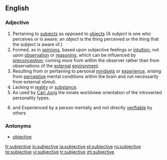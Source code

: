 ==English==

===Adjective===
{{en-adj-more-most}}
 
# Pertaining to [[subject]]s as opposed to [[object]]s (A ''subject'' is one who perceives or is aware; an ''object'' is the thing perceived or the thing that the subject is aware of.)
# Formed, as in [[opinion]]s, based upon subjective feelings or [[intuition]], not upon [[observation]] or [[reasoning]], which can be influenced by [[preconception]]; coming more from within the observer rather than from observations of the [[external]] [[environment]].
# Resulting from or pertaining to personal [[mindset]]s or [[experience]], arising from [[perceptive]] mental conditions within the brain and not necessarily from external stimuli.
# Lacking in [[reality]] or [[substance]].
# As used by [[w:Carl Jung|Carl Jung]] the innate worldview orientation of the introverted personality types.
# {{philosophy}} and {{psychology}} Experienced by a person mentally and not directly [[verifiable]] by others

===Antonyms===
*[[objective]]

[[fr:subjective]]
[[io:subjective]]
[[ja:subjective]]
[[pl:subjective]]
[[ru:subjective]]
[[te:subjective]]
[[vi:subjective]]
[[tr:subjective]]
[[zh:subjective]]